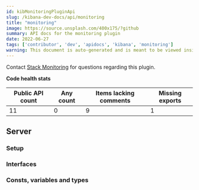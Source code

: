 ```yaml
---
id: kibMonitoringPluginApi
slug: /kibana-dev-docs/api/monitoring
title: "monitoring"
image: https://source.unsplash.com/400x175/?github
summary: API docs for the monitoring plugin
date: 2022-06-27
tags: ['contributor', 'dev', 'apidocs', 'kibana', 'monitoring']
warning: This document is auto-generated and is meant to be viewed inside our experimental, new docs system. Reach out in #docs-engineering for more info.
---
```




Contact [Stack Monitoring](https://github.com/orgs/elastic/teams/stack-monitoring-ui) for questions regarding this plugin.

**Code health stats**

| Public API count  | Any count | Items lacking comments | Missing exports |
|-------------------|-----------|------------------------|-----------------|
| 11 | 0 | 9 | 1 |

## Server

### Setup
<DocDefinitionList data={[monitoringObj.server.setup]}/>

### Interfaces
<DocDefinitionList data={monitoringObj.server.interfaces}/>

### Consts, variables and types
<DocDefinitionList data={monitoringObj.server.misc}/>

